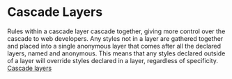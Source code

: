 # Cascade Layers

Rules within a cascade layer cascade together, giving more control over the cascade to web developers. Any styles not in a layer are gathered together and placed into a single anonymous layer that comes after all the declared layers, named and anonymous. This means that any styles declared outside of a layer will override styles declared in a layer, regardless of specificity.
[Cascade layers](https://developer.mozilla.org/en-US/docs/Web/CSS/@layer)
